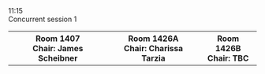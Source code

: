 
<div className="ProgramLineItem">
    <div className="cpTime">
        11:15
    </div>
    <div className="cpItems">
        <div className="cpSingleEntry titleEntry">
            <div className="cpBigTitleText">
            Concurrent session 1
            </div>
        </div>
    </div>
</div>
<div className="ProgramLineItem">
    <table className='cpTable'>
        <tr>
            <th>
                <div>Room 1407</div>
                <div style={{fontWeight: 'normal'}}>Chair: James Scheibner</div>
            </th>
            <th>
                Room 1426A
                <div style={{fontWeight: 'normal'}}>Chair: Charissa Tarzia</div>
            </th>
            <th>
                Room 1426B
                <div style={{fontWeight: 'normal'}}>Chair: TBC</div>
            </th>
        </tr>
        <DisplaySessionsWithIDs csKey={1} sessionIDList={[1, 2, 3, 4]} />
    </table>
</div>